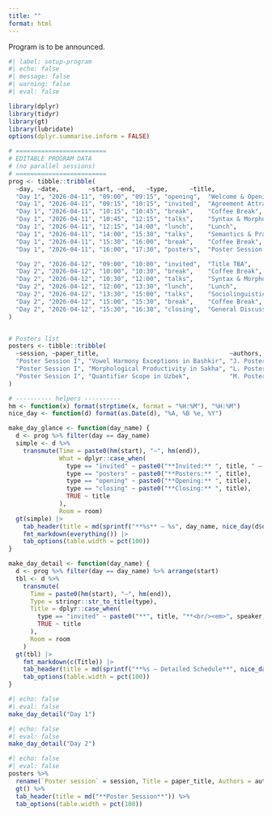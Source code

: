 ```yaml
---
title: ""
format: html
---
```


Program is to be announced.

```r
#| label: setup-program
#| echo: false
#| message: false
#| warning: false
#| eval: false

library(dplyr)
library(tidyr)
library(gt)
library(lubridate)
options(dplyr.summarise.inform = FALSE)

# =========================
# EDITABLE PROGRAM DATA
# (no parallel sessions)
# =========================
prog <- tibble::tribble(
  ~day, ~date,        ~start, ~end,   ~type,      ~title,                                   ~speaker,            ~room,
  "Day 1", "2026-04-11", "09:00", "09:15", "opening",  "Welcome & Opening Remarks",              "Organizers",        "Auditorium",
  "Day 1", "2026-04-11", "09:15", "10:15", "invited",  "Agreement Attraction in Turkic Production","Utku Turk (UMD)",  "Auditorium",
  "Day 1", "2026-04-11", "10:15", "10:45", "break",    "Coffee Break",                           "",                   "Lobby",
  "Day 1", "2026-04-11", "10:45", "12:15", "talks",    "Syntax & Morphology I (Contributed)",    "Multiple",           "Auditorium",
  "Day 1", "2026-04-11", "12:15", "14:00", "lunch",    "Lunch",                                  "",                   "Dining Area",
  "Day 1", "2026-04-11", "14:00", "15:30", "talks",    "Semantics & Pragmatics (Contributed)",   "Multiple",           "Auditorium",
  "Day 1", "2026-04-11", "15:30", "16:00", "break",    "Coffee Break",                           "",                   "Lobby",
  "Day 1", "2026-04-11", "16:00", "17:30", "posters",  "Poster Session I",                       "Posters",            "Hall",

  "Day 2", "2026-04-12", "09:00", "10:00", "invited",  "Title TBA",                              "Invited Speaker 2",  "Auditorium",
  "Day 2", "2026-04-12", "10:00", "10:30", "break",    "Coffee Break",                           "",                   "Lobby",
  "Day 2", "2026-04-12", "10:30", "12:00", "talks",    "Syntax & Morphology II (Contributed)",   "Multiple",           "Auditorium",
  "Day 2", "2026-04-12", "12:00", "13:30", "lunch",    "Lunch",                                  "",                   "Dining Area",
  "Day 2", "2026-04-12", "13:30", "15:00", "talks",    "Sociolinguistics & Contact (Contributed)","Multiple",           "Auditorium",
  "Day 2", "2026-04-12", "15:00", "15:30", "break",    "Coffee Break",                           "",                   "Lobby",
  "Day 2", "2026-04-12", "15:30", "16:30", "closing",  "General Discussion & Closing",           "Organizers",         "Auditorium"
)


# Posters list
posters <- tibble::tribble(
  ~session, ~paper_title,                                    ~authors,
  "Poster Session I", "Vowel Harmony Exceptions in Bashkir", "J. Poster; K. Author",
  "Poster Session I", "Morphological Productivity in Sakha", "L. Poster",
  "Poster Session I", "Quantifier Scope in Uzbek",           "M. Poster; N. Poster"
)

# ---------- helpers ----------
hm <- function(x) format(strptime(x, format = "%H:%M"), "%H:%M")
nice_day <- function(d) format(as.Date(d), "%A, %B %e, %Y")

make_day_glance <- function(day_name) {
  d <- prog %>% filter(day == day_name)
  simple <- d %>%
    transmute(Time = paste0(hm(start), "–", hm(end)),
              What = dplyr::case_when(
                type == "invited" ~ paste0("**Invited:** ", title, " — *", speaker, "*"),
                type == "posters" ~ paste0("**Posters:** ", title),
                type == "opening" ~ paste0("**Opening:** ", title),
                type == "closing" ~ paste0("**Closing:** ", title),
                TRUE ~ title
              ),
              Room = room)
  gt(simple) |>
    tab_header(title = md(sprintf("**%s** — %s", day_name, nice_day(d$date[1])))) |>
    fmt_markdown(everything()) |>
    tab_options(table.width = pct(100))
}

make_day_detail <- function(day_name) {
  d <- prog %>% filter(day == day_name) %>% arrange(start)
  tbl <- d %>%
    transmute(
      Time = paste0(hm(start), "–", hm(end)),
      Type = stringr::str_to_title(type),
      Title = dplyr::case_when(
        type == "invited" ~ paste0("**", title, "**<br/><em>", speaker, "</em>"),
        TRUE ~ title
      ),
      Room = room
    )
  gt(tbl) |>
    fmt_markdown(c(Title)) |>
    tab_header(title = md(sprintf("**%s — Detailed Schedule**", nice_day(d$date[1])))) |>
    tab_options(table.width = pct(100))
}

```

<!-- ## At a glance -->

<!-- ::: {.panel-tabset} -->

<!-- ### Day 1 -->

```r
#| echo: false
#| eval: false
make_day_detail("Day 1")
```

<!-- ### Day 2 -->

```r
#| echo: false
#| eval: false
make_day_detail("Day 2")
```

<!-- ::: -->

<!-- ## Poster -->

```r
#| echo: false
#| eval: false
posters %>%
  rename(`Poster session` = session, Title = paper_title, Authors = authors) %>%
  gt() %>%
  tab_header(title = md("**Poster Session**")) %>%
  tab_options(table.width = pct(100))
```
